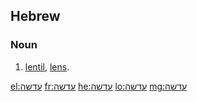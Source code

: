 ==Hebrew==

===Noun===
{{head|he|noun|tr=adasha}}

# [[lentil]], [[lens]].

[[el:עדשה]]
[[fr:עדשה]]
[[he:עדשה]]
[[lo:עדשה]]
[[mg:עדשה]]